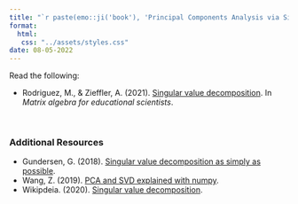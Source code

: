 ```yaml
---
title: "`r paste(emo::ji('book'), 'Principal Components Analysis via Singular Value Decomposition')`"
format:
  html:
   css: "../assets/styles.css"
date: 08-05-2022
---
```



Read the following:

- Rodriguez, M., &amp; Zieffler, A. (2021). [Singular value decomposition](https://zief0002.github.io/matrix-algebra/singular-value-decompostion.html). In *Matrix algebra for educational scientists*. 

<br />


### Additional Resources

- Gundersen, G. (2018). [Singular value decomposition as simply as possible](http://gregorygundersen.com/blog/2018/12/10/svd/).
- Wang, Z. (2019). [PCA and SVD explained with numpy](https://towardsdatascience.com/pca-and-svd-explained-with-numpy-5d13b0d2a4d8).
- Wikipdeia. (2020). [Singular value decomposition](https://en.wikipedia.org/wiki/Singular_value_decomposition).
